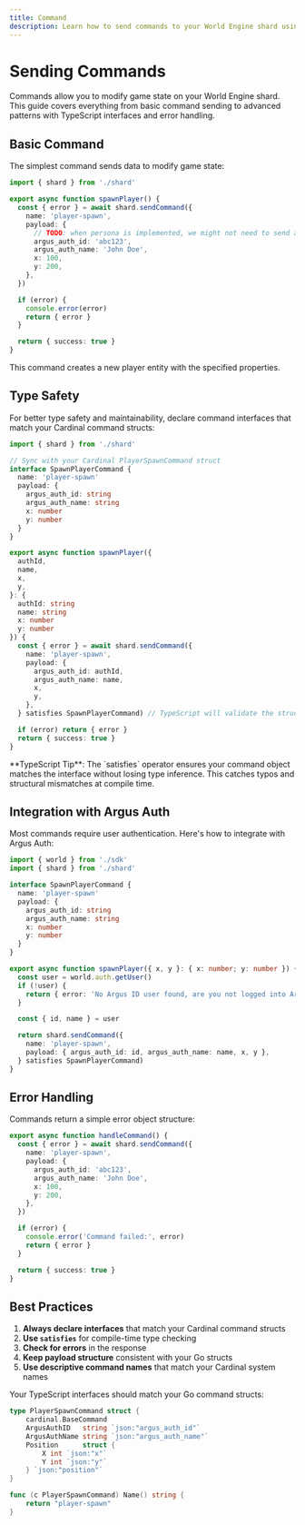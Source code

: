 ```yaml
---
title: Command
description: Learn how to send commands to your World Engine shard using the Argus Labs SDK.
---
```


# Sending Commands

Commands allow you to modify game state on your World Engine shard. This guide covers everything from basic command sending to advanced patterns with TypeScript interfaces and error handling.

## Basic Command

The simplest command sends data to modify game state:

```typescript Basic Command
import { shard } from './shard'

export async function spawnPlayer() {
  const { error } = await shard.sendCommand({
    name: 'player-spawn',
    payload: {
      // TODO: when persona is implemented, we might not need to send auth id and name
      argus_auth_id: 'abc123',
      argus_auth_name: 'John Doe',
      x: 100,
      y: 200,
    },
  })

  if (error) {
    console.error(error)
    return { error }
  }

  return { success: true }
}
```

This command creates a new player entity with the specified properties.

## Type Safety

For better type safety and maintainability, declare command interfaces that match your Cardinal command structs:

```typescript Type Safety
import { shard } from './shard'

// Sync with your Cardinal PlayerSpawnCommand struct
interface SpawnPlayerCommand {
  name: 'player-spawn'
  payload: {
    argus_auth_id: string
    argus_auth_name: string
    x: number
    y: number
  }
}

export async function spawnPlayer({
  authId,
  name,
  x,
  y,
}: {
  authId: string
  name: string
  x: number
  y: number
}) {
  const { error } = await shard.sendCommand({
    name: 'player-spawn',
    payload: {
      argus_auth_id: authId,
      argus_auth_name: name,
      x,
      y,
    },
  } satisfies SpawnPlayerCommand) // TypeScript will validate the structure

  if (error) return { error }
  return { success: true }
}
```

<Note>
  **TypeScript Tip**: The `satisfies` operator ensures your command object matches the interface
  without losing type inference. This catches typos and structural mismatches at compile time.
</Note>

## Integration with Argus Auth

Most commands require user authentication. Here's how to integrate with Argus Auth:

```typescript With Argus Auth
import { world } from './sdk'
import { shard } from './shard'

interface SpawnPlayerCommand {
  name: 'player-spawn'
  payload: {
    argus_auth_id: string
    argus_auth_name: string
    x: number
    y: number
  }
}

export async function spawnPlayer({ x, y }: { x: number; y: number }) {
  const user = world.auth.getUser()
  if (!user) {
    return { error: 'No Argus ID user found, are you not logged into Argus ID?' }
  }

  const { id, name } = user

  return shard.sendCommand({
    name: 'player-spawn',
    payload: { argus_auth_id: id, argus_auth_name: name, x, y },
  } satisfies SpawnPlayerCommand)
}
```

## Error Handling

Commands return a simple error object structure:

```typescript Error Handling
export async function handleCommand() {
  const { error } = await shard.sendCommand({
    name: 'player-spawn',
    payload: {
      argus_auth_id: 'abc123',
      argus_auth_name: 'John Doe',
      x: 100,
      y: 200,
    },
  })

  if (error) {
    console.error('Command failed:', error)
    return { error }
  }

  return { success: true }
}
```

## Best Practices

1. **Always declare interfaces** that match your Cardinal command structs
2. **Use `satisfies`** for compile-time type checking
3. **Check for errors** in the response
4. **Keep payload structure** consistent with your Go structs
5. **Use descriptive command names** that match your Cardinal system names

<Accordion title="Cardinal Command Struct Example">

Your TypeScript interfaces should match your Go command structs:

```go Cardinal Command Struct Example
type PlayerSpawnCommand struct {
    cardinal.BaseCommand
    ArgusAuthID   string `json:"argus_auth_id"`
    ArgusAuthName string `json:"argus_auth_name"`
    Position      struct {
        X int `json:"x"`
        Y int `json:"y"`
    } `json:"position"`
}

func (c PlayerSpawnCommand) Name() string {
    return "player-spawn"
}
```

</Accordion>
